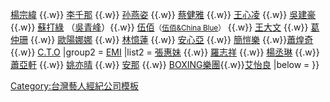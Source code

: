 {{Navbox
|name = 環球唱片 (台灣)
|title = [[環球音樂 (台灣)|台灣環球音樂]]旗下歌手
|image =
|above =
|group1 = [[環球音樂 (台灣)|環球音樂]]
|list1 =  [[梁文音]] {{.w}} [[楊宗緯]] {{.w}} [[李千那]]  {{.w}} [[孙燕姿]] {{.w}} [[蔡健雅]] {{.w}} [[王心凌]] {{.w}} [[吳建豪]]{{.w}} [[蘇打綠]] （[[吴青峰|吳青峰]]）{{.w}} [[伍佰]]<small>（[[伍佰&China Blue]]）</small> {{.w}} [[王大文]] {{.w}} [[葛仲珊]] {{.w}}  [[歐陽娜娜]] {{.w}} [[林憶蓮]] {{.w}} [[安心亞]] {{.w}} [[簡愷樂]] {{.w}}[[蕭煌奇]]{{.w}} [[C.T.O]]
|group2 = [[百代唱片 (台灣)|EMI]]
|list2 = [[張惠妹]] {{.w}} [[羅志祥]] {{.w}} [[楊丞琳]] {{.w}} [[蕭亞軒]] {{.w}} [[姚亦晴]] {{.w}} [[安那]] {{.w}} [[BOXING樂團]]{{.w}}[[艾怡良]]
|below = 
}}<noinclude>[[Category:台灣藝人經紀公司模板]]</noinclude>